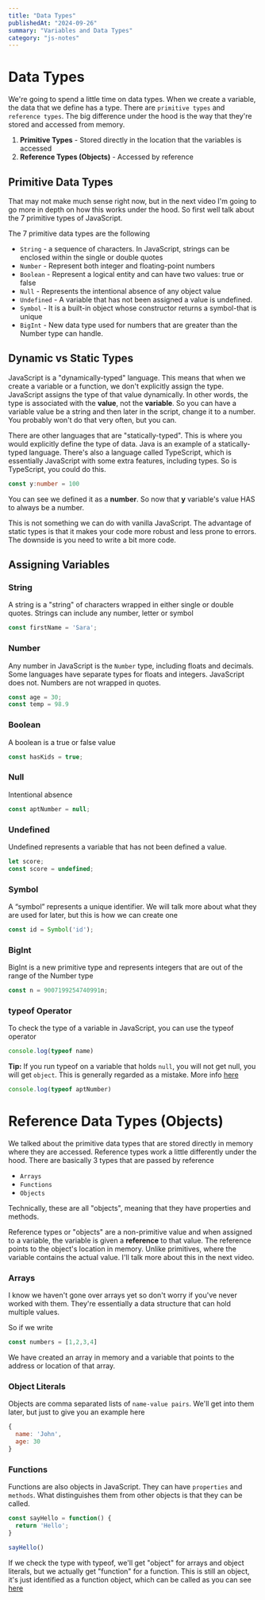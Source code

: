 ```yaml
---
title: "Data Types"
publishedAt: "2024-09-26"
summary: "Variables and Data Types"
category: "js-notes"
---
```


# Data Types

We're going to spend a little time on data types. When we create a variable, the data that we define has a type. There are `primitive types` and `reference types`. The big difference under the hood is the way that they're stored and accessed from memory.

1. **Primitive Types** - Stored directly in the location that the variables is accessed
2. **Reference Types (Objects)** - Accessed by reference

## Primitive Data Types

That may not make much sense right now, but in the next video I'm going to go more in depth on how this works under the hood. So first well talk about the 7 primitive types of JavaScript.

The 7 primitive data types are the following

- `String` - a sequence of characters. In JavaScript, strings can be enclosed within the single or double quotes
- `Number` - Represent both integer and floating-point numbers
- `Boolean` - Represent a logical entity and can have two values: true or false
- `Null` - Represents the intentional absence of any object value
- `Undefined` - A variable that has not been assigned a value is undefined.
- `Symbol` - It is a built-in object whose constructor returns a symbol-that is unique
- `BigInt` - New data type used for numbers that are greater than the Number type can handle.

## Dynamic vs Static Types

JavaScript is a "dynamically-typed" language. This means that when we create a variable or a function, we don't explicitly assign the type. JavaScript assigns the type of that value dynamically. In other words, the type is associated with the **value**, not the **variable**. So you can have a variable value be a string and then later in the script, change it to a number. You probably won't do that very often, but you can.

There are other languages that are "statically-typed". This is where you would explicitly define the type of data. Java is an example of a statically-typed language. There's also a language called TypeScript, which is essentially JavaScript with some extra features, including types. So is TypeScript, you could do this.

```TypeScript
const y:number = 100
```

You can see we defined it as a **number**. So now that **y** variable's value HAS to always be a number.

This is not something we can do with vanilla JavaScript. The advantage of static types is that it makes your code more robust and less prone to errors. The downside is you need to write a bit more code.

## Assigning Variables

### String

A string is a "string" of characters wrapped in either single or double quotes. Strings can include any number, letter or symbol

```JavaScript
const firstName = 'Sara';
```

### Number

Any number in JavaScript is the `Number` type, including floats and decimals. Some languages have separate types for floats and integers. JavaScript does not. Numbers are not wrapped in quotes.

```JavaScript
const age = 30;
const temp = 98.9
```

### Boolean

A boolean is a true or false value

```JavaScript
const hasKids = true;
```

### Null

Intentional absence

```JavaScript
const aptNumber = null;
```

### Undefined

Undefined represents a variable that has not been defined a value.

```JavaScript
let score;
const score = undefined;
```

### Symbol

A “symbol” represents a unique identifier. We will talk more about what they are used for later, but this is how we can create one

```JavaScript
const id = Symbol('id');
```

### BigInt

BigInt is a new primitive type and represents integers that are out of the range of the Number type

```JavaScript
const n = 9007199254740991n;
```

### typeof Operator

To check the type of a variable in JavaScript, you can use the typeof operator

```JavaScript
console.log(typeof name)
```

**Tip:** If you run typeof on a variable that holds `null`, you will not get null, you will get `object`. This is generally regarded as a mistake. More info [here](https://developer.mozilla.org/en-US/docs/Web/JavaScript/Reference/Operators/typeof#typeof_null)

```JavaScript
console.log(typeof aptNumber)
```

# Reference Data Types (Objects)

We talked about the primitive data types that are stored directly in memory where they are accessed. Reference types work a little differently under the hood. There are basically 3 types that are passed by reference

- `Arrays`
- `Functions`
- `Objects`

Technically, these are all "objects", meaning that they have properties and methods.

Reference types or "objects" are a non-primitive value and when assigned to a variable, the variable is given a **reference** to that value. The reference points to the object's location in memory. Unlike primitives, where the variable contains the actual value. I'll talk more about this in the next video.

### Arrays

I know we haven't gone over arrays yet so don't worry if you've never worked with them. They're essentially a data structure that can hold multiple values.

So if we write

```JavaScript
const numbers = [1,2,3,4]
```

We have created an array in memory and a variable that points to the address or location of that array.

### Object Literals

Objects are comma separated lists of `name-value pairs`. We'll get into them later, but just to give you an example here

```JavaScript
{
  name: 'John',
  age: 30
}
```

### Functions

Functions are also objects in JavaScript. They can have `properties` and `methods`. What distinguishes them from other objects is that they can be called.

```JavaScript
const sayHello = function() {
  return 'Hello';
}

sayHello()
```

If we check the type with typeof, we'll get "object" for arrays and object literals, but we actually get "function" for a function. This is still an object, it's just identified as a function object, which can be called as you can see [here](https://262.ecma-international.org/5.1/#sec-11.4.3)
